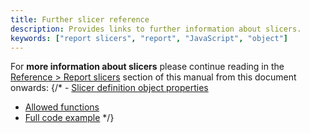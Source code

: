 ```yaml
---
title: Further slicer reference
description: Provides links to further information about slicers.
keywords: ["report slicers", "report", "JavaScript", "object"]
---
```



For **more information about slicers** please continue reading in the [Reference > Report slicers](/reference/report-slicers/object-properties) section of this manual from this document onwards:
{/* - [Slicer definition object properties](/reference/report-slicers/object-properties)
- [Allowed functions](/reference/report-slicers/allowed-functions)
- [Full code example](/reference/report-slicers/full-example) */}

<CardGrid>
    <LinkCard title="Slicer definition object properties" href="/reference/report-slicers/object-properties" description="Lists all the properties that are available in the definitions or all top as well as lower level object o the slicer definition." />
    <LinkCard title="Allowed functions" href="/reference/report-slicers/allowed-functions" description="A list of functions allowed in the 'expression' text property." />
    <LinkCard title="Full code example" href="/reference/report-slicers/full-example" description='Presents an example of a full slicer definition code for dynamic slicer values.' />
</CardGrid>
